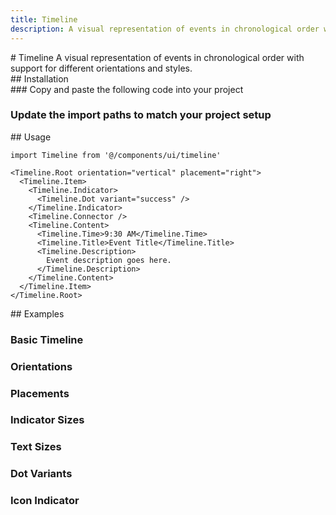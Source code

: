 ```yaml
---
title: Timeline
description: A visual representation of events in chronological order with support for different orientations and styles.
---
```


<ContentContainer>

<Section gap="1">
# Timeline
<Paragraph size={'extraLarge'} color={'tertiary'}>A visual representation of events in chronological order with support for different orientations and styles.</Paragraph>
<ComponentPreview name="timeline" withRecipe />
</Section>

<Section>
## Installation

<Steps>
<Section>
### Copy and paste the following code into your project

<ComponentSource name="timeline" />

### Update the import paths to match your project setup
</Section>
</Steps>
</Section>

<Section>
## Usage

```tsx
import Timeline from '@/components/ui/timeline'
```
```tsx
<Timeline.Root orientation="vertical" placement="right">
  <Timeline.Item>
    <Timeline.Indicator>
      <Timeline.Dot variant="success" />
    </Timeline.Indicator>
    <Timeline.Connector />
    <Timeline.Content>
      <Timeline.Time>9:30 AM</Timeline.Time>
      <Timeline.Title>Event Title</Timeline.Title>
      <Timeline.Description>
        Event description goes here.
      </Timeline.Description>
    </Timeline.Content>
  </Timeline.Item>
</Timeline.Root>
```
</Section>

<Section>
## Examples

### Basic Timeline
<ComponentPreview name="timeline" />

### Orientations
<ComponentPreview name="timeline" file="orientations" />

### Placements
<ComponentPreview name="timeline" file="placements" />

### Indicator Sizes
<ComponentPreview name="timeline" file="indicator-sizes" />

### Text Sizes
<ComponentPreview name="timeline" file="text-sizes" />

### Dot Variants
<ComponentPreview name="timeline" file="dot-variants" />

### Icon Indicator
<ComponentPreview name="timeline" file="icon-indicator" />

</Section>

</ContentContainer>